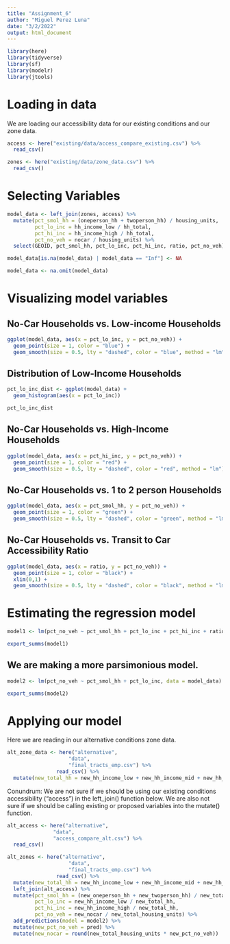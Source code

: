 ```yaml
---
title: "Assignment_6"
author: "Miguel Perez Luna"
date: "3/2/2022"
output: html_document
---
```


```r
library(here)
library(tidyverse)
library(sf)
library(modelr)
library(jtools)
```

# Loading in data

We are loading our accessibility data for our existing conditions and our zone data. 

```r
access <- here("existing/data/access_compare_existing.csv") %>%
  read_csv()

zones <- here("existing/data/zone_data.csv") %>%
  read_csv()
```

# Selecting Variables

```r
model_data <- left_join(zones, access) %>%
  mutate(pct_smol_hh = (oneperson_hh + twoperson_hh) / housing_units,
         pct_lo_inc = hh_income_low / hh_total,
         pct_hi_inc = hh_income_high / hh_total,
         pct_no_veh = nocar / housing_units) %>%
  select(GEOID, pct_smol_hh, pct_lo_inc, pct_hi_inc, ratio, pct_no_veh)
```

```r
model_data[is.na(model_data) | model_data == "Inf"] <- NA

model_data <- na.omit(model_data) 
```

# Visualizing model variables

## No-Car Households vs. Low-income Households

```r
ggplot(model_data, aes(x = pct_lo_inc, y = pct_no_veh)) +
  geom_point(size = 1, color = "blue") +
  geom_smooth(size = 0.5, lty = "dashed", color = "blue", method = "lm")
```

## Distribution of Low-Income Households

```r
pct_lo_inc_dist <- ggplot(model_data) +
  geom_histogram(aes(x = pct_lo_inc))

pct_lo_inc_dist
```

## No-Car Households vs. High-Income Households

```r
ggplot(model_data, aes(x = pct_hi_inc, y = pct_no_veh)) +
  geom_point(size = 1, color = "red") +
  geom_smooth(size = 0.5, lty = "dashed", color = "red", method = "lm")
```

## No-Car Households vs. 1 to 2 person Households

```r
ggplot(model_data, aes(x = pct_smol_hh, y = pct_no_veh)) +
  geom_point(size = 1, color = "green") +
  geom_smooth(size = 0.5, lty = "dashed", color = "green", method = "lm")
```

## No-Car Households vs. Transit to Car Accessibility Ratio

```r
ggplot(model_data, aes(x = ratio, y = pct_no_veh)) +
  geom_point(size = 1, color = "black") +
  xlim(0,1) +
  geom_smooth(size = 0.5, lty = "dashed", color = "black", method = "lm")
```

# Estimating the regression model

```r
model1 <- lm(pct_no_veh ~ pct_smol_hh + pct_lo_inc + pct_hi_inc + ratio, data = model_data)

export_summs(model1)
```

## We are making a more parsimonious model.

```r
model2 <- lm(pct_no_veh ~ pct_smol_hh + pct_lo_inc, data = model_data)

export_summs(model2)
```

# Applying our model

Here we are reading in our alternative conditions zone data.

```r
alt_zone_data <- here("alternative",
                    "data",
                    "final_tracts_emp.csv") %>%
                read_csv() %>%
  mutate(new_total_hh = new_hh_income_low + new_hh_income_mid + new_hh_income_high)
```

Conundrum: We are not sure if we should be using our existing conditions accessibility ("access") in the left_join() function below. We are also not sure if we should be calling existing or proposed variables into the mutate() function. 


```r
alt_access <- here("alternative",
               "data",
               "access_compare_alt.csv") %>%
  read_csv()

alt_zones <- here("alternative",
                    "data",
                    "final_tracts_emp.csv") %>%
                read_csv() %>%
  mutate(new_total_hh = new_hh_income_low + new_hh_income_mid + new_hh_income_high) %>%
  left_join(alt_access) %>%
  mutate(pct_smol_hh = (new_oneperson_hh + new_twoperson_hh) / new_total_housing_units,
         pct_lo_inc = new_hh_income_low / new_total_hh,
         pct_hi_inc = new_hh_income_high / new_total_hh,
         pct_no_veh = new_nocar / new_total_housing_units) %>%
  add_predictions(model = model2) %>%
  mutate(new_pct_no_veh = pred) %>%
  mutate(new_nocar = round(new_total_housing_units * new_pct_no_veh)) 
```

